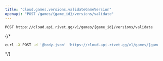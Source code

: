 ```yaml
---
title: "cloud.games.versions.validateGameVersion"
openapi: "POST /games/{game_id}/versions/validate"
---
```


```
POST https://cloud.api.rivet.gg/v1/games/{game_id}/versions/validate
```


{/*<RequestExample>
```bash curl
curl -X POST -d '@body.json' 'https://cloud.api.rivet.gg/v1/games/{game_id}/versions/validate'
```
</RequestExample>*/}
